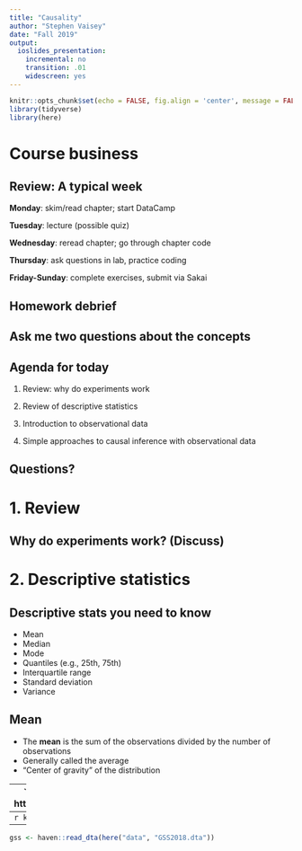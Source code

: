```yaml
---
title: "Causality"
author: "Stephen Vaisey"
date: "Fall 2019"
output:
  ioslides_presentation: 
    incremental: no
    transition: .01
    widescreen: yes
---
```


<style>
.center {
 text-align: center
}
</style>

```r
knitr::opts_chunk$set(echo = FALSE, fig.align = 'center', message = FALSE)
library(tidyverse)
library(here)

```

# Course business

## Review: A typical week

**Monday**: skim/read chapter; start DataCamp

**Tuesday**: lecture (possible quiz)

**Wednesday**: reread chapter; go through chapter code

**Thursday**: ask questions in lab, practice coding

**Friday-Sunday**: complete exercises, submit via Sakai


## Homework debrief


## Ask me **two questions** about the concepts


## Agenda for today

1. Review: why do experiments work

2. Review of descriptive statistics

3. Introduction to observational data

4. Simple approaches to causal inference with observational data


## Questions?


# 1. Review

## Why do experiments work? (Discuss)

# 2. Descriptive statistics

## Descriptive stats you need to know
- Mean
- Median
- Mode
- Quantiles (e.g., 25th, 75th)
- Interquartile range
- Standard deviation
- Variance

## Mean

- The **mean** is the sum of the observations divided by the number of observations
- Generally called the average
- "Center of gravity" of the distribution

---
```r
knitr::include_graphics("balance.PNG")
# http://www.texample.net/tikz/examples/balance/

```

## Median

- The middle observation in an ordered set (if $n$ is an odd number) or the mean of the two middle observations in an ordered set (if $n$ is an even number.)
- Insensitive to outliers

---
```r
knitr::include_graphics()
```


---
```r
gss <- haven::read_dta(here("data", "GSS2018.dta"))

```

